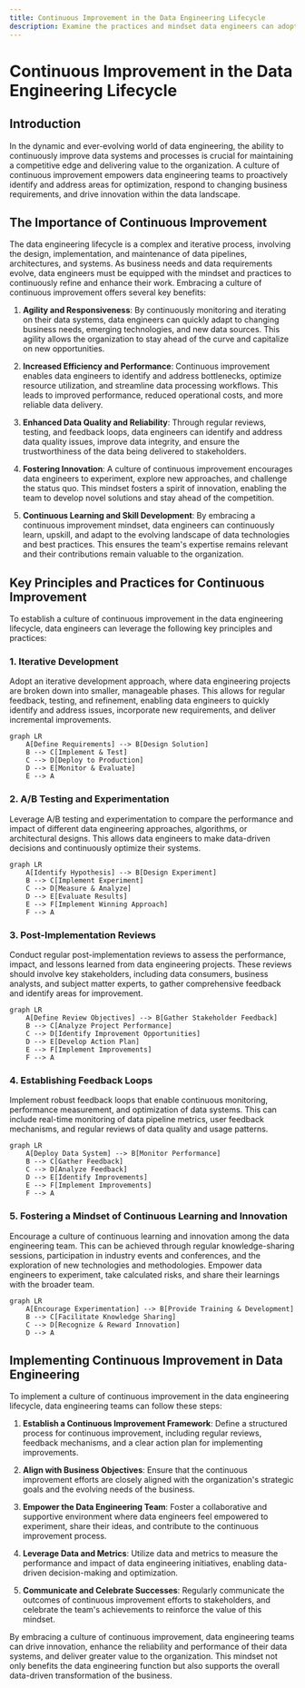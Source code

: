 ```yaml
---
title: Continuous Improvement in the Data Engineering Lifecycle
description: Examine the practices and mindset data engineers can adopt to continuously improve their data systems and processes.
---
```


# Continuous Improvement in the Data Engineering Lifecycle

## Introduction

In the dynamic and ever-evolving world of data engineering, the ability to continuously improve data systems and processes is crucial for maintaining a competitive edge and delivering value to the organization. A culture of continuous improvement empowers data engineering teams to proactively identify and address areas for optimization, respond to changing business requirements, and drive innovation within the data landscape.

## The Importance of Continuous Improvement

The data engineering lifecycle is a complex and iterative process, involving the design, implementation, and maintenance of data pipelines, architectures, and systems. As business needs and data requirements evolve, data engineers must be equipped with the mindset and practices to continuously refine and enhance their work. Embracing a culture of continuous improvement offers several key benefits:

1. **Agility and Responsiveness**: By continuously monitoring and iterating on their data systems, data engineers can quickly adapt to changing business needs, emerging technologies, and new data sources. This agility allows the organization to stay ahead of the curve and capitalize on new opportunities.

2. **Increased Efficiency and Performance**: Continuous improvement enables data engineers to identify and address bottlenecks, optimize resource utilization, and streamline data processing workflows. This leads to improved performance, reduced operational costs, and more reliable data delivery.

3. **Enhanced Data Quality and Reliability**: Through regular reviews, testing, and feedback loops, data engineers can identify and address data quality issues, improve data integrity, and ensure the trustworthiness of the data being delivered to stakeholders.

4. **Fostering Innovation**: A culture of continuous improvement encourages data engineers to experiment, explore new approaches, and challenge the status quo. This mindset fosters a spirit of innovation, enabling the team to develop novel solutions and stay ahead of the competition.

5. **Continuous Learning and Skill Development**: By embracing a continuous improvement mindset, data engineers can continuously learn, upskill, and adapt to the evolving landscape of data technologies and best practices. This ensures the team's expertise remains relevant and their contributions remain valuable to the organization.

## Key Principles and Practices for Continuous Improvement

To establish a culture of continuous improvement in the data engineering lifecycle, data engineers can leverage the following key principles and practices:

### 1. Iterative Development

Adopt an iterative development approach, where data engineering projects are broken down into smaller, manageable phases. This allows for regular feedback, testing, and refinement, enabling data engineers to quickly identify and address issues, incorporate new requirements, and deliver incremental improvements.

```mermaid
graph LR
    A[Define Requirements] --> B[Design Solution]
    B --> C[Implement & Test]
    C --> D[Deploy to Production]
    D --> E[Monitor & Evaluate]
    E --> A
```

### 2. A/B Testing and Experimentation

Leverage A/B testing and experimentation to compare the performance and impact of different data engineering approaches, algorithms, or architectural designs. This allows data engineers to make data-driven decisions and continuously optimize their systems.

```mermaid
graph LR
    A[Identify Hypothesis] --> B[Design Experiment]
    B --> C[Implement Experiment]
    C --> D[Measure & Analyze]
    D --> E[Evaluate Results]
    E --> F[Implement Winning Approach]
    F --> A
```

### 3. Post-Implementation Reviews

Conduct regular post-implementation reviews to assess the performance, impact, and lessons learned from data engineering projects. These reviews should involve key stakeholders, including data consumers, business analysts, and subject matter experts, to gather comprehensive feedback and identify areas for improvement.

```mermaid
graph LR
    A[Define Review Objectives] --> B[Gather Stakeholder Feedback]
    B --> C[Analyze Project Performance]
    C --> D[Identify Improvement Opportunities]
    D --> E[Develop Action Plan]
    E --> F[Implement Improvements]
    F --> A
```

### 4. Establishing Feedback Loops

Implement robust feedback loops that enable continuous monitoring, performance measurement, and optimization of data systems. This can include real-time monitoring of data pipeline metrics, user feedback mechanisms, and regular reviews of data quality and usage patterns.

```mermaid
graph LR
    A[Deploy Data System] --> B[Monitor Performance]
    B --> C[Gather Feedback]
    C --> D[Analyze Feedback]
    D --> E[Identify Improvements]
    E --> F[Implement Improvements]
    F --> A
```

### 5. Fostering a Mindset of Continuous Learning and Innovation

Encourage a culture of continuous learning and innovation among the data engineering team. This can be achieved through regular knowledge-sharing sessions, participation in industry events and conferences, and the exploration of new technologies and methodologies. Empower data engineers to experiment, take calculated risks, and share their learnings with the broader team.

```mermaid
graph LR
    A[Encourage Experimentation] --> B[Provide Training & Development]
    B --> C[Facilitate Knowledge Sharing]
    C --> D[Recognize & Reward Innovation]
    D --> A
```

## Implementing Continuous Improvement in Data Engineering

To implement a culture of continuous improvement in the data engineering lifecycle, data engineering teams can follow these steps:

1. **Establish a Continuous Improvement Framework**: Define a structured process for continuous improvement, including regular reviews, feedback mechanisms, and a clear action plan for implementing improvements.

2. **Align with Business Objectives**: Ensure that the continuous improvement efforts are closely aligned with the organization's strategic goals and the evolving needs of the business.

3. **Empower the Data Engineering Team**: Foster a collaborative and supportive environment where data engineers feel empowered to experiment, share their ideas, and contribute to the continuous improvement process.

4. **Leverage Data and Metrics**: Utilize data and metrics to measure the performance and impact of data engineering initiatives, enabling data-driven decision-making and optimization.

5. **Communicate and Celebrate Successes**: Regularly communicate the outcomes of continuous improvement efforts to stakeholders, and celebrate the team's achievements to reinforce the value of this mindset.

By embracing a culture of continuous improvement, data engineering teams can drive innovation, enhance the reliability and performance of their data systems, and deliver greater value to the organization. This mindset not only benefits the data engineering function but also supports the overall data-driven transformation of the business.